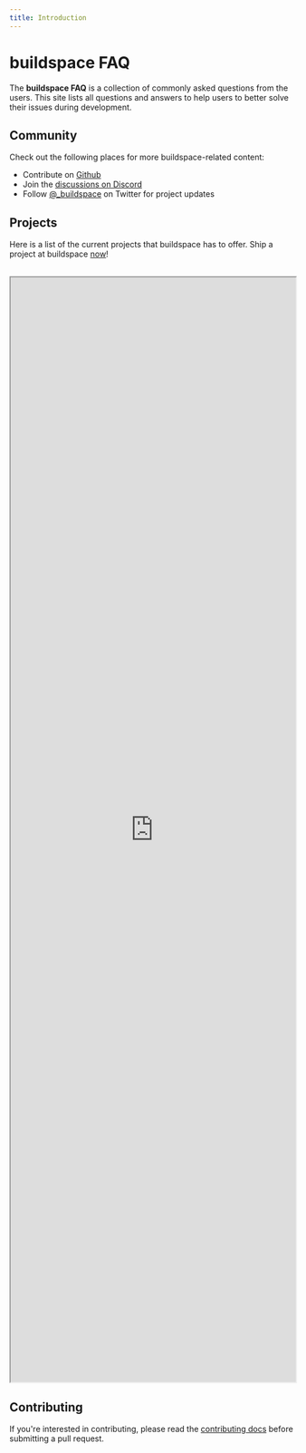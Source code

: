 ```yaml
---
title: Introduction
---
```


# buildspace FAQ

The **buildspace FAQ** is a collection of commonly asked questions from the users. This site lists all questions and answers to help users to better solve their issues during development.

## Community

Check out the following places for more buildspace-related content:

-   Contribute on [Github](https://github.com/buildspace/buildspace-faq)
-   Join the [discussions on Discord](https://discord.com/invite/buildspace)
-   Follow [@\_buildspace](https://twitter.com/_buildspace) on Twitter for project updates

## Projects
Here is a list of the current projects that buildspace has to offer. Ship a project at buildspace [now](https://buildspace.so)!

<br />

<iframe src="https://buildspace.so/p" width="100%" height="50%" title="buildspace Projects"></iframe>

## Contributing

If you're interested in contributing, please read the [contributing docs](https://github.com/buildspace/buildspace-faq/blob/main/CONTRIBUTING.md) before submitting a pull request.

